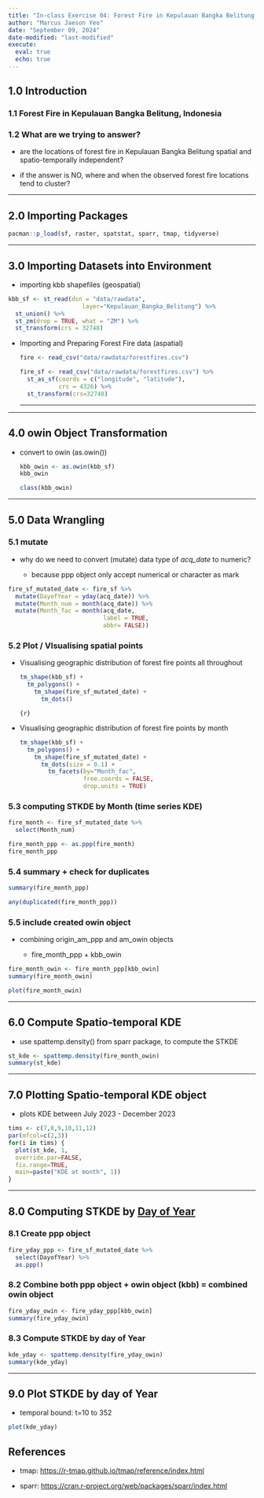 ```yaml
---
title: "In-class Exercise 04: Forest Fire in Kepulauan Bangka Belitung, Indonesia (Spatio-temporal Point Patterns Analysis"
author: "Marcus Jaeson Yeo"
date: "September 09, 2024"
date-modified: "last-modified"
execute: 
  eval: true
  echo: true
---
```


## 1.0 Introduction

### 1.1 Forest Fire in Kepulauan Bangka Belitung, Indonesia

### 1.2 What are we trying to answer?

-   are the locations of forest fire in Kepulauan Bangka Belitung spatial and spatio-temporally independent?

-   if the answer is NO, where and when the observed forest fire locations tend to cluster?

------------------------------------------------------------------------

## 2.0 Importing Packages

```r
pacman::p_load(sf, raster, spatstat, sparr, tmap, tidyverse)
```

------------------------------------------------------------------------

## 3.0 Importing Datasets into Environment

-   importing kbb shapefiles (geospatial)

```r
kbb_sf <- st_read(dsn = "data/rawdata", 
                     layer="Kepulauan_Bangka_Belitung") %>%
  st_union() %>%
  st_zm(drop = TRUE, what = "ZM") %>%
  st_transform(crs = 32748)
```

-   Importing and Preparing Forest Fire data (aspatial)

    ```r
    fire <- read_csv("data/rawdata/forestfires.csv")
    ```

    ```r
    fire_sf <- read_csv("data/rawdata/forestfires.csv") %>%
      st_as_sf(coords = c("longitude", "latitude"),
               crs = 4326) %>%
      st_transform(crs=32748)
    ```

    ------------------------------------------------------------------------

------------------------------------------------------------------------

## 4.0 owin Object Transformation

-   convert to owin (as.owin())

    ```r
    kbb_owin <- as.owin(kbb_sf)
    kbb_owin
    ```

    ```r
    class(kbb_owin)
    ```

------------------------------------------------------------------------

## 5.0 Data Wrangling

### 5.1 mutate

-   why do we need to convert (mutate) data type of *acq_date* to numeric?

    -   because ppp object only accept numerical or character as mark

```r
fire_sf_mutated_date <- fire_sf %>%
  mutate(DayofYear = yday(acq_date)) %>%
  mutate(Month_num = month(acq_date)) %>%
  mutate(Month_fac = month(acq_date, 
                           label = TRUE,
                           abbr= FALSE))

```

### 5.2 Plot / VIsualising spatial points

-   Visualising geographic distribution of forest fire points all throughout

    ```r
    tm_shape(kbb_sf) +   
      tm_polygons() +    
        tm_shape(fire_sf_mutated_date) +    
          tm_dots()
    ```

    `{r}`

-   Visualising geographic distribution of forest fire points by month

    ```r
    tm_shape(kbb_sf) +   
      tm_polygons() +    
        tm_shape(fire_sf_mutated_date) +    
          tm_dots(size = 0.1) +    
            tm_facets(by="Month_fac",              
                      free.coords = FALSE,             
                      drop.units = TRUE)
    ```

### 5.3 computing STKDE by Month (time series KDE)

```r
fire_month <- fire_sf_mutated_date %>%   
  select(Month_num)
```

```r
fire_month_ppp <- as.ppp(fire_month) 
fire_month_ppp
```

### 5.4 summary + check for duplicates

```r
summary(fire_month_ppp)
```

```r
any(duplicated(fire_month_ppp))
```

### 5.5 include created owin object

-   combining origin_am_ppp and am_owin objects

    -   fire_month_ppp + kbb_owin

```r
fire_month_owin <- fire_month_ppp[kbb_owin]
summary(fire_month_owin)
```

```r
plot(fire_month_owin)
```

------------------------------------------------------------------------

## 6.0 Compute Spatio-temporal KDE

-   use spattemp.density() from sparr package, to compute the STKDE

```r
st_kde <- spattemp.density(fire_month_owin)
summary(st_kde)
```

------------------------------------------------------------------------

## 7.0 Plotting Spatio-temporal KDE object

-   plots KDE between July 2023 - December 2023

```r
tims <- c(7,8,9,10,11,12) 
par(mfcol=c(2,3)) 
for(i in tims) {
  plot(st_kde, 1,         
  override.par=FALSE,        
  fix.range=TRUE,        
  main=paste("KDE at month", 1)) 
}
```

------------------------------------------------------------------------

## 8.0 Computing STKDE by [Day of Year]{.underline}

### 8.1 Create ppp object

```r
fire_yday_ppp <- fire_sf_mutated_date %>% 
  select(DayofYear) %>%
  as.ppp()

```

### 8.2 Combine both ppp object + owin object (kbb) = combined owin object

```r
fire_yday_owin <- fire_yday_ppp[kbb_owin]
summary(fire_yday_owin)
```

### 8.3 Compute STKDE by day of Year

```r
kde_yday <- spattemp.density(fire_yday_owin)
summary(kde_yday)
```

------------------------------------------------------------------------

## 9.0 Plot STKDE by day of Year

-   temporal bound: t=10 to 352

```r
plot(kde_yday)
```

## References

-   tmap: <https://r-tmap.github.io/tmap/reference/index.html>

-   sparr: <https://cran.r-project.org/web/packages/sparr/index.html>
